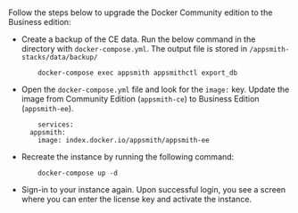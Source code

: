 # 

<HideElements/>

Follow the steps below to upgrade the Docker Community edition to the Business edition:

<ul class="circle"> 

<li> Create a backup of the CE data. Run the below command in the directory with <code>docker-compose.yml</code>. The output file is stored in <code>/appsmith-stacks/data/backup/</code>

        docker-compose exec appsmith appsmithctl export_db
</li>

<li> Open the <code>docker-compose.yml</code> file and look for the <code>image:</code> key. Update the image from Community Edition (<code>appsmith-ce</code>) to Business Edition (<code>appsmith-ee</code>).

        services:
      appsmith:
        image: index.docker.io/appsmith/appsmith-ee
  </li>
<li> Recreate the instance by running the following command:

        docker-compose up -d
</li>
<li>Sign-in to your instance again. Upon successful login, you see a screen where you can enter the license key and activate the instance. </li>

</ul>
